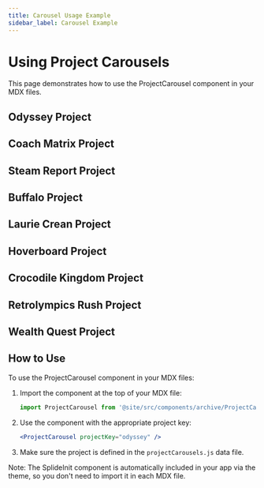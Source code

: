 ```yaml
---
title: Carousel Usage Example
sidebar_label: Carousel Example
---
```



# Using Project Carousels

This page demonstrates how to use the ProjectCarousel component in your MDX files.

## Odyssey Project

<ProjectCarousel projectKey="odyssey" />

## Coach Matrix Project

<ProjectCarousel projectKey="coachmatrix" />

## Steam Report Project

<ProjectCarousel projectKey="steamreport" />

## Buffalo Project

<ProjectCarousel projectKey="buffalo" />

## Laurie Crean Project

<ProjectCarousel projectKey="lauriecrean" />

## Hoverboard Project

<ProjectCarousel projectKey="hoverboard" />

## Crocodile Kingdom Project

<ProjectCarousel projectKey="crocodilekingdom" />

## Retrolympics Rush Project

<ProjectCarousel projectKey="retrolympics" />

## Wealth Quest Project  

<ProjectCarousel projectKey="wealthquest" />

## How to Use

To use the ProjectCarousel component in your MDX files:

1. Import the component at the top of your MDX file:
   ```jsx
   import ProjectCarousel from '@site/src/components/archive/ProjectCarousel';
   ```

2. Use the component with the appropriate project key:
   ```jsx
   <ProjectCarousel projectKey="odyssey" />
   ```

3. Make sure the project is defined in the `projectCarousels.js` data file.

Note: The SplideInit component is automatically included in your app via the theme, so you don't need to import it in each MDX file. 